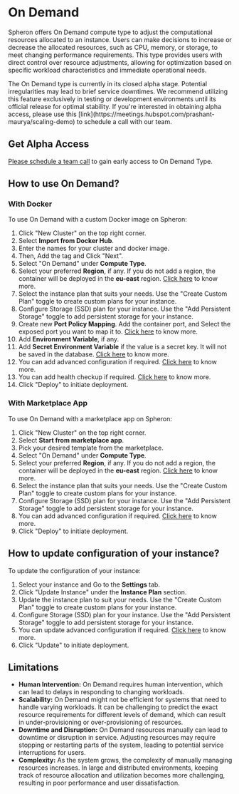 
# On Demand

Spheron offers On Demand compute type to adjust the computational resources allocated to an instance. Users can make decisions
to increase or decrease the allocated resources, such as CPU, memory, or storage, to meet changing performance requirements.
This type provides users with direct control over resource adjustments, allowing for optimization based
on specific workload characteristics and immediate operational needs.

<Callout type="warning">
  The On Demand type is currently in its closed alpha stage. Potential
  irregularities may lead to brief service downtimes. We recommend utilizing
  this feature exclusively in testing or development environments until its
  official release for optimal stability. If you're interested in obtaining
  alpha access, please use this
  [link](https://meetings.hubspot.com/prashant-maurya/scaling-demo) to schedule
  a call with our team.
</Callout>

## Get Alpha Access

[Please schedule a team call](https://meetings.hubspot.com/prashant-maurya/scaling-demo) to gain early access to On Demand Type.

## How to use On Demand?

### With Docker

To use On Demand with a custom Docker image on Spheron:

1. Click "New Cluster" on the top right corner.
2. Select **Import from Docker Hub**.
3. Enter the names for your cluster and docker image.
4. Then, Add the tag and Click "Next".
5. Select "On Demand" under **Compute Type**.
6. Select your preferred **Region**, if any. If you do not add a region, the container will be deployed in the **eu-east** region. [Click here](/compute/cluster/#region) to know more.
7. Select the instance plan that suits your needs. Use the "Create Custom Plan" toggle to create custom plans for your instance.
8. Configure Storage (SSD) plan for your instance. Use the "Add Persistent Storage" toggle to add persistent storage for your instance.
9. Create new **Port Policy Mapping**. Add the container port, and Select the exposed port you want to map it to. [Click here](/compute/cluster/#port-mapping) to know more.
10. Add **Environment Variable**, if any.
11. Add **Secret Environment Variable** if the value is a secret key. It will not be saved in the database. [Click here](/compute/cluster/#environment-variables) to know more.
12. You can add advanced configuration if required. [Click here](/compute/cluster/#advanced-configuration) to know more.
13. You can add health checkup if required. [Click here](/compute/cluster/#health-checkup) to know more.
14. Click "Deploy" to initiate deployment.

### With Marketplace App

To use On Demand with a marketplace app on Spheron:

1. Click "New Cluster" on the top right corner.
2. Select **Start from marketplace app**.
3. Pick your desired template from the marketplace.
4. Select "On Demand" under **Compute Type**.
5. Select your preferred **Region**, if any. If you do not add a region, the container will be deployed in the **eu-east** region. [Click here](/compute/cluster/#region) to know more.
6. Select the instance plan that suits your needs. Use the "Create Custom Plan" toggle to create custom plans for your instance.
7. Configure Storage (SSD) plan for your instance. Use the "Add Persistent Storage" toggle to add persistent storage for your instance.
8. You can add advanced configuration if required. [Click here](/compute/cluster/#additional-configuration-1) to know more.
9. Click "Deploy" to initiate deployment.

## How to update configuration of your instance?

To update the configuration of your instance:

1. Select your instance and Go to the **Settings** tab.
2. Click "Update Instance" under the **Instance Plan** section.
3. Update the instance plan to suit your needs. Use the "Create Custom Plan" toggle to create custom plans for your instance.
4. Configure Storage (SSD) plan for your instance. Use the "Add Persistent Storage" toggle to add persistent storage for your instance.
5. You can update advanced configuration if required. [Click here](/compute/cluster/#additional-configuration-1) to know more.
6. Click "Update" to initiate deployment.

## Limitations

- **Human Intervention:** On Demand requires human intervention, which can lead to delays in responding to changing workloads.
- **Scalability:** On Demand might not be efficient for systems that need to handle varying workloads. It can be challenging to predict the exact resource requirements for different levels of demand, which can result in under-provisioning or over-provisioning of resources.
- **Downtime and Disruption:** On Demand resources manually can lead to downtime or disruption in service. Adjusting resources may require stopping or restarting parts of the system, leading to potential service interruptions for users.
- **Complexity:** As the system grows, the complexity of manually managing resources increases. In large and distributed environments, keeping track of resource allocation and utilization becomes more challenging, resulting in poor performance and user dissatisfaction.

<Navigation name="On Demand" />
